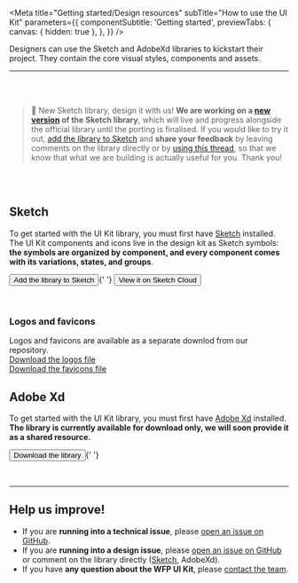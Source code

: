 
<Meta
  title="Getting started/Design resources"
  subTitle="How to use the UI Kit"
  parameters={{
    componentSubtitle: 'Getting started',
    previewTabs: {
      canvas: { hidden: true },
    },
  }}
/>



<div class="intro-description">
  <div>
    <p class="sbdocs sbdocs-p">Designers can use the Sketch and AdobeXd libraries to kickstart their project. They contain the core visual styles, components and assets.</p>
  </div>
</div>

<hr />
<br />
<br />

> 🎉 New Sketch library, design it with us!
> <strong>We are working on a <a href="https://www.sketch.com/s/421befd7-29f6-4fe9-9dae-7d2bce93e1af" target="_blank">new version</a> of the Sketch library</strong>, which will live and progress alongside the official library until the porting is finalised. If you would like to try it out, <a href="sketch://add-library/cloud/https%3A%2F%2Fwww.sketch.com%2Fs%2F421befd7-29f6-4fe9-9dae-7d2bce93e1af">add the library to Sketch</a> and <strong>share your feedback</strong> by leaving comments on the library directly or by <a href="https://github.com/wfp/ui-design-kit/issues/1" target="_blank">using this thread</a>, so that we know that what we are building is actually useful for you. Thank you!


<br /><br /><h2>Sketch</h2>


<p>
  To get started with the UI Kit library, you must first have <a href="https://www.sketch.com" target="_blank">Sketch</a> installed. The UI Kit components and icons live in the design kit as Sketch symbols: <strong>the symbols are organized by component, and every component comes with its variations, states, and groups</strong>.
</p>
<p>
  <Button href="sketch://add-library/cloud/b8xxz">
    Add the library to Sketch
  </Button>{' '}
  <Button
    kind="secondary"
    href="https://www.sketch.com/s/57cd224c-35ac-47be-b269-e032c60dc6a4">
    View it on Sketch Cloud
  </Button>
</p>
<br />


<h3>Logos and favicons</h3>
<p>
  Logos and favicons are available as a separate downlod from our repository.<br />
  <a href="https://github.com/wfp/ui-design-kit/blob/master/WFP%20Logos.sketch?raw=true">Download the logos file</a><br />
  <a href="https://github.com/wfp/ui-design-kit/blob/master/WFP%20Favicons.sketch?raw=true">Download the favicons file</a>
</p>

<h2>Adobe Xd</h2>
<p>
  To get started with the UI Kit library, you must first have <a href="https://www.adobe.com/products/xd.html" target="_blank">Adobe Xd</a> installed. <strong>The library is currently available for download only, we will soon provide it as a shared resource.</strong>
</p>
<p>
  <Button href="https://github.com/wfp/ui-design-kit/blob/master/WFP%20Template.xd?raw=true">
    Download the library
  </Button>{' '}
</p>
<br />
<hr />

## Help us improve!
- If you are **running into a technical issue**, please [open an issue on GitHub](https://github.com/wfp/ui/issues).
- If you are **running into a design issue**, please [open an issue on GitHub](https://github.com/wfp/ui-design-kit/issues) or comment on the library directly ([Sketch](https://www.sketch.com/s/421befd7-29f6-4fe9-9dae-7d2bce93e1af), AdobeXd).
- If you have **any question about the WFP UI Kit**, please [contact the team](mailto:global.uikit@wfp.org).
